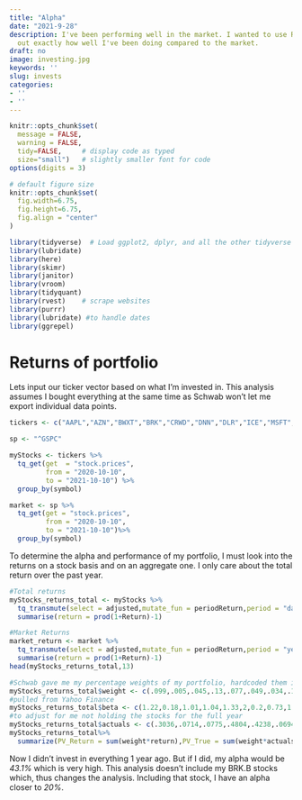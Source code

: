 ```yaml
---
title: "Alpha"
date: "2021-9-28"
description: I've been performing well in the market. I wanted to use R to figure
  out exactly how well I've been doing compared to the market.
draft: no
image: investing.jpg
keywords: ''
slug: invests
categories:
- ''
- ''
---
```

  



```r
knitr::opts_chunk$set(
  message = FALSE, 
  warning = FALSE, 
  tidy=FALSE,     # display code as typed
  size="small")   # slightly smaller font for code
options(digits = 3)

# default figure size
knitr::opts_chunk$set(
  fig.width=6.75, 
  fig.height=6.75,
  fig.align = "center"
)
```


```r
library(tidyverse)  # Load ggplot2, dplyr, and all the other tidyverse packages
library(lubridate)
library(here)
library(skimr)
library(janitor)
library(vroom)
library(tidyquant)
library(rvest)    # scrape websites
library(purrr)  
library(lubridate) #to handle dates
library(ggrepel)
```


# Returns of portfolio

Lets input our ticker vector based on what I'm invested in. This analysis assumes I bought everything at the same time as Schwab won't let me export individual data points.

```r

tickers <- c("AAPL","AZN","BWXT","BRK","CRWD","DNN","DLR","ICE","MSFT","MRNA","NXE","HOOD","CRM","URA")

sp <- "^GSPC"
```




```r

myStocks <- tickers %>% 
  tq_get(get  = "stock.prices",
         from = "2020-10-10",
         to = "2021-10-10") %>%
  group_by(symbol) 

market <- sp %>%
  tq_get(get = "stock.prices",
         from = "2020-10-10",
         to = "2021-10-10")%>%
  group_by(symbol)


```

To determine the alpha and performance of my portfolio, I must look into the returns on a stock basis and on an aggregate one. I only care about the total return over the past year.


```r
 
#Total returns
myStocks_returns_total <- myStocks %>%
  tq_transmute(select = adjusted,mutate_fun = periodReturn,period = "daily", type = "arithmetic",col_rename = "Return", cols = c(nested.col))%>%
  summarise(return = prod(1+Return)-1)

#Market Returns
market_return <- market %>%
  tq_transmute(select = adjusted,mutate_fun = periodReturn,period = "yearly", type = "arithmetic",col_rename = "Return", cols = c(nested.col))%>%
  summarise(return = prod(1+Return)-1)
head(myStocks_returns_total,13)
```

```r

#Schwab gave me my percentage weights of my portfolio, hardcoded them in
myStocks_returns_total$weight <- c(.099,.005,.045,.13,.077,.049,.034,.123,.208,.116,.033,.01,.071)
#pulled from Yahoo Finance
myStocks_returns_total$beta <- c(1.22,0.18,1.01,1.04,1.33,2,0.2,0.73,1.49,0.8,1.61,1.74,1.18)
#to adjust for me not holding the stocks for the full year
myStocks_returns_total$actuals <- c(.3036,.0714,.0775,.4804,.4238,.0694,.4667,-.3519,.3813,3.1704,.4358,.3048,1.52)
myStocks_returns_total%>%
  summarize(PV_Return = sum(weight*return),PV_True = sum(weight*actuals),beta = sum(weight*beta))%>%mutate(alpha = (PV_Return - .015)-beta*(market_return$return-.015),true_alpha = (PV_True - .015)-beta*(market_return$return-.015)) %>% kableExtra::kable(output = "html",color = "black", background = "lightgrey") %>% kableExtra::kable_classic()%>%kableExtra::column_spec(c(1:5), color = "Black", background = "lightgrey")%>%kableExtra::row_spec(0,background = "lightgray")


```
Now I didn't invest in everything 1 year ago. But if I did, my alpha would be *43.1%* which is very high. This analysis doesn't include my BRK.B stocks which, thus changes the analysis. Including that stock, I have an alpha closer to *20%*.